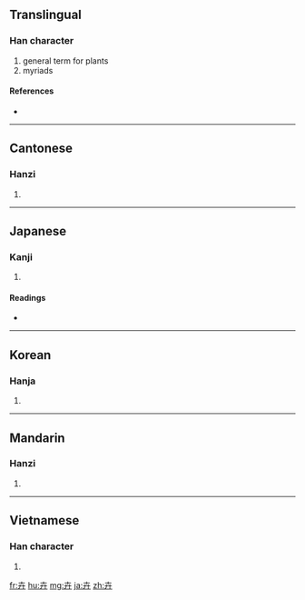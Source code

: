 ==Translingual==

===Han character===
{{Han char|rn=24|rad=十|as=03|sn=5|four=4044<sub>0</sub>|canj=十廿 (JT)}}

# general term for plants
# myriads

====References====
* {{Han ref|kx=0156.060|dkj=02706|dj=0354.050|hdz=10059.080|uh=5349|ud=21321|bh=A563|bd=42339}}

----

==Cantonese==

===Hanzi===
{{yue-hanzi|jyut=|y=wai2}}

# {{defn|Cantonese|sort=十03}}

----

==Japanese==

===Kanji===
{{ja-kanji|grade=|rs=十03}}

# {{defn|Japanese}}

====Readings====
* {{ja-readings|on=[[き]] (ki)|kun=[[くさ]] (kusa)}}

----

==Korean==

===Hanja===
{{ko-hanja|hangeul=훼|rv=hwe|mr=hwe}}

# {{defn|Korean|sort=十03}}

----

==Mandarin==

===Hanzi===
{{cmn-hanzi|pin=[[huì]] ([[hui4]])|wg=hui<sup>4</sup>}}

# {{defn|Mandarin|sort=十03}}

----

==Vietnamese==

===Han character===
{{vi-hantu|[[hủy]], [[tạp]]|rs=十03}}

# {{defn|Vietnamese|sort=十03}}

[[fr:卉]]
[[hu:卉]]
[[mg:卉]]
[[ja:卉]]
[[zh:卉]]